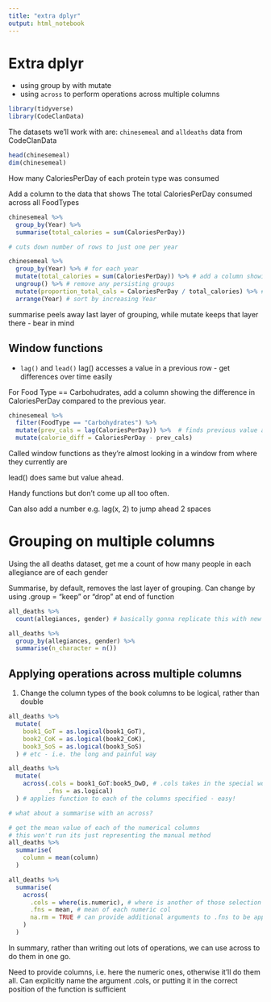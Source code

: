 ```yaml
---
title: "extra dplyr"
output: html_notebook
---
```


# Extra dplyr

- using group by with mutate
- using `across` to perform operations across multiple columns

```r
library(tidyverse)
library(CodeClanData)
```

The datasets we'll work with are: 
`chinesemeal` and `alldeaths` data from CodeClanData

```r
head(chinesemeal)
dim(chinesemeal)

```

How many CaloriesPerDay of each protein type was consumed

Add a column to the data that shows 
The total CaloriesPerDay consumed across all FoodTypes

```r
chinesemeal %>% 
  group_by(Year) %>% 
  summarise(total_calories = sum(CaloriesPerDay))

# cuts down number of rows to just one per year

chinesemeal %>% 
  group_by(Year) %>% # for each year
  mutate(total_calories = sum(CaloriesPerDay)) %>% # add a column showing total cals
  ungroup() %>% # remove any persisting groups
  mutate(proportion_total_cals = CaloriesPerDay / total_calories) %>% # calculate proportions
  arrange(Year) # sort by increasing Year
```

 summarise peels away last layer of grouping, while mutate keeps that layer there - bear in mind

## Window functions

- `lag()` and `lead()`
lag() accesses a value in a previous row - get differences over time easily

For Food Type == Carbohudrates, add a column showing the difference in CaloriesPerDay compared to the previous year.

```r
chinesemeal %>% 
  filter(FoodType == "Carbohydrates") %>% 
  mutate(prev_cals = lag(CaloriesPerDay)) %>%  # finds previous value and puts it in
  mutate(calorie_diff = CaloriesPerDay - prev_cals)

```

Called window functions as they're almost looking in a window from where they currently are

lead() does same but value ahead.

Handy functions but don't come up all too often.

Can also add a number e.g. lag(x, 2) to jump ahead 2 spaces

# Grouping on multiple columns

Using the all deaths dataset, get me a count of how many people in each allegiance are of each gender

Summarise, by default, removes the last layer of grouping. Can change by using .group = "keep" or "drop" at end of function

```r
all_deaths %>% 
  count(allegiances, gender) # basically gonna replicate this with new functions

all_deaths %>% 
  group_by(allegiances, gender) %>% 
  summarise(n_character = n())
```


## Applying operations across multiple columns

1. Change the column types of the book columns to be logical, rather than double

```r
all_deaths %>% 
  mutate(
    book1_GoT = as.logical(book1_GoT),
    book2_CoK = as.logical(book2_CoK),
    book3_SoS = as.logical(book3_SoS)
  ) # etc - i.e. the long and painful way

all_deaths %>% 
  mutate(
    across(.cols = book1_GoT:book5_DwD, # .cols takes in the special words like startswith, endswith etc, also takes numerical index positions
           .fns = as.logical)
  ) # applies function to each of the columns specified - easy!

# what about a summarise with an across?

# get the mean value of each of the numerical columns
# this won't run its just representing the manual method
all_deaths %>% 
  summarise(
    column = mean(column)
  )

all_deaths %>% 
  summarise(
    across(
      .cols = where(is.numeric), # where is another of those selection helpers
      .fns = mean, # mean of each numeric col
      na.rm = TRUE # can provide additional arguments to .fns to be applied, i.e. here remove NAs
    )
  )
```

In summary, rather than writing out lots of operations, we can use across to do them in one go.

Need to provide columns, i.e. here the numeric ones, otherwise it'll do them all. Can explicitly name the argument .cols, or putting it in the correct position of the function is sufficient

